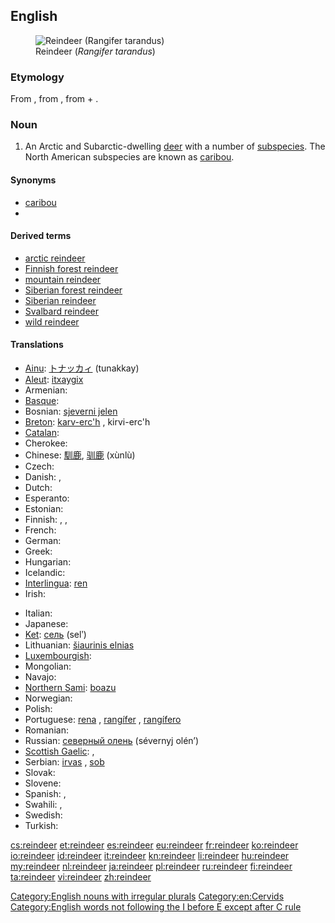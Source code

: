 {{wikipedia}}
==English==
[[Image:Caribou.jpg|thumbnail|right|Reindeer (''Rangifer tarandus'')]]

===Etymology===
From {{etyl|enm|en}}, from {{etyl|non|en}} {{term|hreindýri||lang=non|reindeer}}, from {{term|hreinn|lang=non}} + {{term|dyr||animal|lang=non}}.

===Noun===
{{en-noun|reindeer}}

# {{zoology}} An Arctic and Subarctic-dwelling [[deer]] with a number of [[subspecies]]. The North American subspecies are known as [[caribou]].

====Synonyms====
* [[caribou]]
* {{spelink|Rangifer tarandus}}

====Derived terms====
* [[arctic reindeer]]
* [[Finnish forest reindeer]]
* [[mountain reindeer]]
* [[Siberian forest reindeer]]
* [[Siberian reindeer]]
* [[Svalbard reindeer]]
* [[wild reindeer]]

====Translations====
{{trans-top|an Arctic and Subarctic-dwelling deer}}
* [[Ainu]]: [[トナッカィ]] (tunakkay)
* [[Aleut]]: [[itxaygix]]
* Armenian: {{t-|hy|հյուսիսային եղջերու|tr=hyusisayin eġǰeru}}
* [[Basque]]: {{t|eu|elur-orein}}
* Bosnian: [[sjeverni jelen]] {{m}}
* [[Breton]]: [[karv-erc'h]] {{m}}, kirvi-erc'h {{p}}
* [[Catalan]]: {{t|ca|ren|m}}
* Cherokee: {{t|chr|ᏧᏴᏢ ᎠᏫ|tr=tsuyvtlv awi|sc=Cher}}
* Chinese: [[馴鹿]], [[驯鹿]] (xùnlù)
* Czech: {{t+|cs|sob|m}}
* Danish: {{t-|da|ren|c}}, {{t-|da|rensdyr|n}}
* Dutch: {{t+|nl|rendier|n}}
* Esperanto: {{t|eo|rangifero}}
* Estonian: {{t-|et|põhjapõder}}
* Finnish: {{t+|fi|peura}}, {{t+|fi|poro}}, {{t+|fi|karibu}}
* French: {{t+|fr|renne|m}}
* German: {{t+|de|Rentier|n}}
* Greek: {{t+|el|τάρανδος|m|tr=táranðos}}
* Hungarian: {{t-|hu|rénszarvas}}
* Icelandic: {{t+|is|hreindýr|n}}
* [[Interlingua]]: [[ren]]
* Irish: {{t|ga|réinfhia|m}}
{{trans-mid}}
* Italian: {{t+|it|renna|f}}
* Japanese: {{t|ja|トナカイ|tr=tonakai}}
* [[Ket]]: [[сель]] (selʹ)
* Lithuanian: [[šiaurinis elnias]] {{m}}
* [[Luxembourgish]]: {{t|lb|Rendéier|n}}
* Mongolian: {{t-|mn|буга|tr=buga|sc=Cyrl|xs=Mongolian}}
* Navajo: {{tø|nv|hakʼaz bįįh}}
* [[Northern Sami]]: [[boazu]]
* Norwegian: {{t+|no|reinsdyr|n}}
* Polish: {{t+|pl|renifer|m}}
* Portuguese: [[rena]] {{f}}, [[rangífer]] {{m}}, [[rangífero]] {{m}}
* Romanian: {{t+|ro|ren|m}}
* Russian: [[северный олень]] (sévernyj olén’) {{m}}
* [[Scottish Gaelic]]: {{t-|gd|fiadh Lochlannach|m|xs=Scottish Gaelic}}, {{t-|gd|fiadh-sneachda|m|xs=Scottish Gaelic}}
* Serbian: [[irvas]] {{m}}, [[sob]] {{m}}
* Slovak: {{t-|sk|sob|m}}
* Slovene: {{t+|sl|severni jelen|m}}
* Spanish: {{t|es|reno|m}}, {{t|es|rangífero|m}}
* Swahili: {{t|sw|kulungu aktiki|m}}, {{t|sw|mbawala aktiki|f}}
* Swedish: {{t+|sv|ren|c}}
* Turkish: {{t+|tr|Ren geyiği}}
{{trans-bottom}}

[[Category:English nouns with irregular plurals]]
[[Category:en:Cervids]]
[[Category:English words not following the I before E except after C rule]]

[[cs:reindeer]]
[[et:reindeer]]
[[es:reindeer]]
[[eu:reindeer]]
[[fr:reindeer]]
[[ko:reindeer]]
[[io:reindeer]]
[[id:reindeer]]
[[it:reindeer]]
[[kn:reindeer]]
[[li:reindeer]]
[[hu:reindeer]]
[[my:reindeer]]
[[nl:reindeer]]
[[ja:reindeer]]
[[pl:reindeer]]
[[ru:reindeer]]
[[fi:reindeer]]
[[ta:reindeer]]
[[vi:reindeer]]
[[zh:reindeer]]
